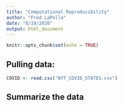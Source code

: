 ```yaml
---
title: "Computational Reproducibility"
author: "Fred LaPolla"
date: "8/19/2020"
output: html_document
---
```


```r
knitr::opts_chunk$set(echo = TRUE)
```

## Pulling data:

```r

COVID <- read.csv("NYT_COVID_STATES.csv")
```

## Summarize the data

```r

```

